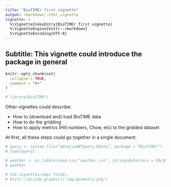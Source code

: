 ```yaml
---
title: "BioTIMEr first vignette"
output: rmarkdown::html_vignette
vignette: >
  %\VignetteIndexEntry{BioTIMEr first vignette}
  %\VignetteEngine{knitr::rmarkdown}
  %\VignetteEncoding{UTF-8}
---
```


## Subtitle: This vignette could introduce the package in general


```r
knitr::opts_chunk$set(
  collapse = TRUE,
  comment = "#>"
)
```

```r
# library(BioTIMEr)
```


Other vignettes could describe:

* How to (download and) load BioTIME data
* How to do the gridding
* How to apply metrics (Hill numbers, Chow, etc) to the gridded dataset

At first, all these steps could go together in a single document.

```r
# query <- system.file("data/subBTquery.Rdata", package = "BioTIMEr")
# load(query)
```

```r
# weather <- as_tibble(read.csv("weather.csv", stringsAsFactors = FALSE))
# weather
```


```r
# the vignettes/img/ folder.
# knitr::include_graphics("img/geometry.png")
```



